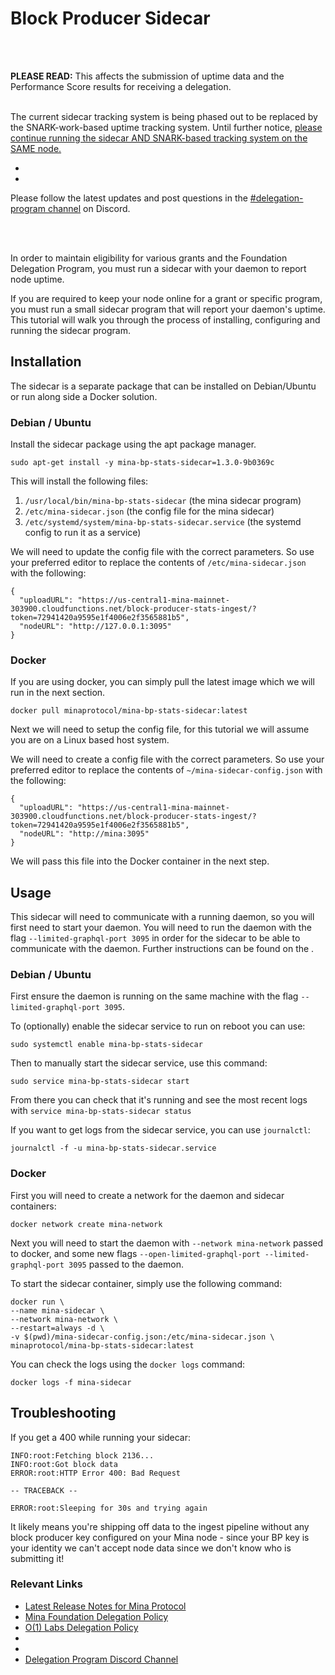 
# Block Producer Sidecar

<br></br>

<Alert kind="info">

**PLEASE READ:** This affects the submission of uptime data and the Performance Score results for receiving a delegation.
<br></br>

The current sidecar tracking system is being phased out to be replaced by the SNARK-work-based uptime tracking system. Until further notice, <u>please continue running the sidecar AND SNARK-based tracking system on the SAME node.</u>

- <DocLink copy="Instructions for the sidecar tracking system" url="/advanced/bp-sidecar" />
- <DocLink copy="Instructions for the SNARK-work-based uptime system" url="/advanced/uptime-system" />

Please follow the latest updates and post questions in the [#delegation-program channel](https://discord.gg/gEpE9pdC) on Discord.

</Alert>

<br></br>

In order to maintain eligibility for various grants and the Foundation Delegation Program, you must run a sidecar with your daemon to report node uptime.

If you are required to keep your node online for a grant or specific program, you must run a small sidecar program that will report your daemon's uptime. This tutorial will walk you through the process of installing, configuring and running the sidecar program.

## Installation

The sidecar is a separate package that can be installed on Debian/Ubuntu or run along side a Docker solution.

### Debian / Ubuntu

Install the sidecar package using the apt package manager.

```
sudo apt-get install -y mina-bp-stats-sidecar=1.3.0-9b0369c
```

This will install the following files:

1. `/usr/local/bin/mina-bp-stats-sidecar` (the mina sidecar program)
2. `/etc/mina-sidecar.json` (the config file for the mina sidecar)
3. `/etc/systemd/system/mina-bp-stats-sidecar.service` (the systemd config to run it as a service)

We will need to update the config file with the correct parameters. So use your preferred editor to replace the contents of `/etc/mina-sidecar.json` with the following:

```
{
  "uploadURL": "https://us-central1-mina-mainnet-303900.cloudfunctions.net/block-producer-stats-ingest/?token=72941420a9595e1f4006e2f3565881b5",
  "nodeURL": "http://127.0.0.1:3095"
}
```

### Docker

If you are using docker, you can simply pull the latest image which we will run in the next section.

```
docker pull minaprotocol/mina-bp-stats-sidecar:latest
```

Next we will need to setup the config file, for this tutorial we will assume you are on a Linux based host system.

We will need to create a config file with the correct parameters. So use your preferred editor to replace the contents of `~/mina-sidecar-config.json` with the following:

```
{
  "uploadURL": "https://us-central1-mina-mainnet-303900.cloudfunctions.net/block-producer-stats-ingest/?token=72941420a9595e1f4006e2f3565881b5",
  "nodeURL": "http://mina:3095"
}
```

We will pass this file into the Docker container in the next step.

## Usage

This sidecar will need to communicate with a running daemon, so you will first need to start your daemon. You will need to run the daemon with the flag `--limited-graphql-port 3095` in order for the sidecar to be able to communicate with the daemon. Further instructions can be found on the <DocLink copy="connecting page" url="/using-mina/connecting" />.

### Debian / Ubuntu

First ensure the daemon is running on the same machine with the flag `--limited-graphql-port 3095`.

To (optionally) enable the sidecar service to run on reboot you can use:

```
sudo systemctl enable mina-bp-stats-sidecar
```

Then to manually start the sidecar service, use this command:

```
sudo service mina-bp-stats-sidecar start
```

From there you can check that it's running and see the most recent logs with `service mina-bp-stats-sidecar status`

If you want to get logs from the sidecar service, you can use `journalctl`:

```
journalctl -f -u mina-bp-stats-sidecar.service
```

### Docker

First you will need to create a network for the daemon and sidecar containers:

```
docker network create mina-network
```

Next you will need to start the daemon with `--network mina-network` passed to docker, and some new flags `--open-limited-graphql-port --limited-graphql-port 3095` passed to the daemon.

To start the sidecar container, simply use the following command:

```
docker run \
--name mina-sidecar \
--network mina-network \
--restart=always -d \
-v $(pwd)/mina-sidecar-config.json:/etc/mina-sidecar.json \
minaprotocol/mina-bp-stats-sidecar:latest
```

You can check the logs using the `docker logs` command:

```
docker logs -f mina-sidecar
```

## Troubleshooting

If you get a 400 while running your sidecar:

```
INFO:root:Fetching block 2136...
INFO:root:Got block data
ERROR:root:HTTP Error 400: Bad Request

-- TRACEBACK --

ERROR:root:Sleeping for 30s and trying again
```

It likely means you're shipping off data to the ingest pipeline without any block producer key configured on your Mina node - since your BP key is your identity we can't accept node data since we don't know who is submitting it!


### Relevant Links

- [Latest Release Notes for Mina Protocol](https://github.com/MinaProtocol/mina/releases/tag/].3.0)
- [Mina Foundation Delegation Policy](https://minaprotocol.com/blog/mina-foundation-delegation-policy)
- [O(1) Labs Delegation Policy](https://blog.o1labs.org/o-1-labs-delegation-policy-786bf96f9fdd)
- <DocLink copy="Mina Docs: Foundation Delegation Program" url="/grants/delegation"/>
- <DocLink copy="Mina Docs: SNARK-based Uptime System" url="/advanced/uptime-system"/>
- [Delegation Program Discord Channel](https://discord.gg/gEpE9pdC)


